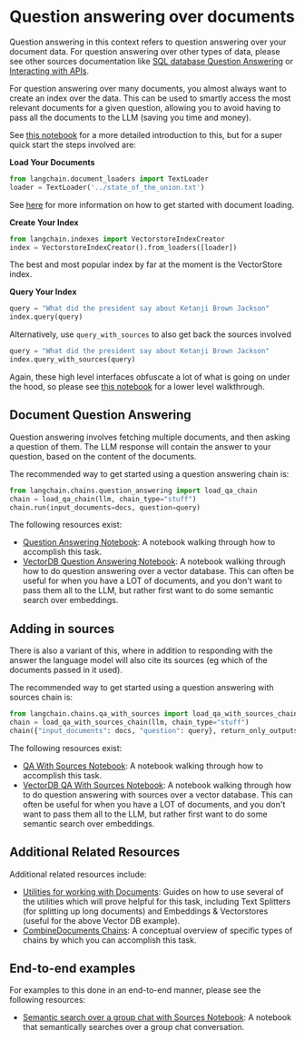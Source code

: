 # Question answering over documents

Question answering in this context refers to question answering over your document data.
For question answering over other types of data, please see other sources documentation like [SQL database Question Answering](../tabular.md) or [Interacting with APIs](../apis.md).

For question answering over many documents, you almost always want to create an index over the data.
This can be used to smartly access the most relevant documents for a given question, allowing you to avoid having to pass all the documents to the LLM (saving you time and money).

See [this notebook](/docs/modules/data_io/getting_started.html) for a more detailed introduction to this, but for a super quick start the steps involved are:

**Load Your Documents**

```python
from langchain.document_loaders import TextLoader
loader = TextLoader('../state_of_the_union.txt')
```

See [here](/docs/modules/data_io/document_loaders.rst) for more information on how to get started with document loading.

**Create Your Index**

```python
from langchain.indexes import VectorstoreIndexCreator
index = VectorstoreIndexCreator().from_loaders([loader])
```

The best and most popular index by far at the moment is the VectorStore index.

**Query Your Index**

```python
query = "What did the president say about Ketanji Brown Jackson"
index.query(query)
```

Alternatively, use `query_with_sources` to also get back the sources involved

```python
query = "What did the president say about Ketanji Brown Jackson"
index.query_with_sources(query)
```

Again, these high level interfaces obfuscate a lot of what is going on under the hood, so please see [this notebook](/docs/modules/data_io/getting_started.html) for a lower level walkthrough.

## Document Question Answering

Question answering involves fetching multiple documents, and then asking a question of them.
The LLM response will contain the answer to your question, based on the content of the documents.

The recommended way to get started using a question answering chain is:

```python
from langchain.chains.question_answering import load_qa_chain
chain = load_qa_chain(llm, chain_type="stuff")
chain.run(input_documents=docs, question=query)
```

The following resources exist:

- [Question Answering Notebook](/docs/modules/chains/index_examples/question_answering.html): A notebook walking through how to accomplish this task.
- [VectorDB Question Answering Notebook](/docs/modules/chains/index_examples/vector_db_qa.html): A notebook walking through how to do question answering over a vector database. This can often be useful for when you have a LOT of documents, and you don't want to pass them all to the LLM, but rather first want to do some semantic search over embeddings.

## Adding in sources

There is also a variant of this, where in addition to responding with the answer the language model will also cite its sources (eg which of the documents passed in it used).

The recommended way to get started using a question answering with sources chain is:

```python
from langchain.chains.qa_with_sources import load_qa_with_sources_chain
chain = load_qa_with_sources_chain(llm, chain_type="stuff")
chain({"input_documents": docs, "question": query}, return_only_outputs=True)
```

The following resources exist:

- [QA With Sources Notebook](/docs/modules/chains/index_examples/qa_with_sources.html): A notebook walking through how to accomplish this task.
- [VectorDB QA With Sources Notebook](/docs/modules/chains/index_examples/vector_db_qa_with_sources.html): A notebook walking through how to do question answering with sources over a vector database. This can often be useful for when you have a LOT of documents, and you don't want to pass them all to the LLM, but rather first want to do some semantic search over embeddings.

## Additional Related Resources

Additional related resources include:

- [Utilities for working with Documents](/modules/utils/how_to_guides.rst): Guides on how to use several of the utilities which will prove helpful for this task, including Text Splitters (for splitting up long documents) and Embeddings & Vectorstores (useful for the above Vector DB example).
- [CombineDocuments Chains](/modules/data_io/combine_docs.md): A conceptual overview of specific types of chains by which you can accomplish this task.

## End-to-end examples

For examples to this done in an end-to-end manner, please see the following resources:

- [Semantic search over a group chat with Sources Notebook](question_answering/semantic-search-over-chat.html): A notebook that semantically searches over a group chat conversation.

